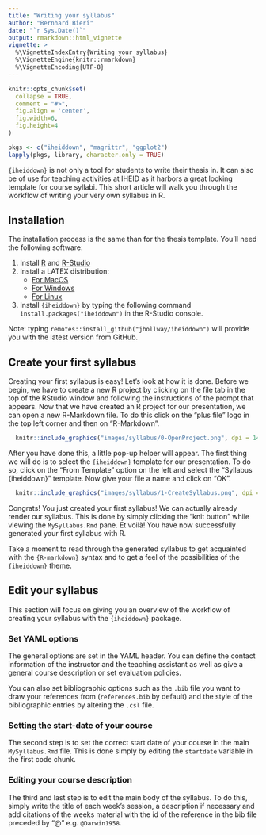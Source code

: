 ```yaml
---
title: "Writing your syllabus"
author: "Bernhard Bieri"
date: "`r Sys.Date()`"
output: rmarkdown::html_vignette
vignette: >
  %\VignetteIndexEntry{Writing your syllabus}
  %\VignetteEngine{knitr::rmarkdown}
  %\VignetteEncoding{UTF-8}
---
```


```r
knitr::opts_chunk$set(
  collapse = TRUE,
  comment = "#>",
  fig.align = 'center',
  fig.width=6,
  fig.height=4
)
```

```r
pkgs <- c("iheiddown", "magrittr", "ggplot2")
lapply(pkgs, library, character.only = TRUE)
```

`{iheiddown}` is not only a tool for students to write their thesis in. It can
also be of use for teaching activities at IHEID as it harbors a great looking
template for course syllabi. This short article will walk you through the
workflow of writing your very own syllabus in R.

## Installation

The installation process is the same than for the thesis template. You'll need
the following software:

1. Install [R](https://cran.r-project.org) and [R-Studio](https://posit.co/)
2. Install a LATEX distribution:
    - [For MacOS](https://www.tug.org/mactex/)
    - [For Windows](https://miktex.org/)
    - [For Linux](https://www.tug.org/texlive/)
3. Install `{iheiddown}` by typing the following command
`install.packages("iheiddown") ` in the R-Studio console. 

Note: typing `remotes::install_github("jhollway/iheiddown")` will provide you
with the latest version from GitHub.

## Create your first syllabus 

Creating your first syllabus is easy! Let's look at how it is done. Before
we begin, we have to create a new R project by clicking on the file tab in the
top of the RStudio window and following the instructions of the prompt that
appears. Now that we have created an R project for our presentation, we can open
a new R-Markdown file. To do this click on the "plus file" logo in the top left
corner and then on "R-Markdown".

```r
  knitr::include_graphics("images/syllabus/0-OpenProject.png", dpi = 144)
```

After you have done this, a little pop-up helper will appear. The first thing we
will do is to select the `{iheiddown}` template for our presentation. To do so,
click on the "From Template" option on the left and select the
"Syllabus {iheiddown}" template. Now give your file a name and click
on "OK".

```r
  knitr::include_graphics("images/syllabus/1-CreateSyllabus.png", dpi = 144)
```
Congrats! You just created your first syllabus! We can actually already render
our syllabus. This is done by simply clicking the "knit button" while viewing
the `MySyllabus.Rmd` pane. Et voilà! You have now successfully generated your
first syllabus with R.

Take a moment to read through the generated syllabus to get acquainted with the
`{R-markdown}` syntax and to get a feel of the possibilities of the
`{iheiddown}` theme.

## Edit your syllabus

This section will focus on giving you an overview of the workflow of creating
your syllabus with the `{iheiddown}` package.

### Set YAML options

The general options are set in the YAML header. You can define the contact
information of the instructor and the teaching assistant as well as give a
general course description or set evaluation policies. 

You can also set bibliographic options such as the `.bib` file you want to draw
your references from (`references.bib` by default) and the style of the
bibliographic entries by altering the `.csl` file.

### Setting the start-date of your course

The second step is to set the correct start date of your course in the main
`MySyllabus.Rmd` file. This is done simply by editing the `startdate` variable
in the first code chunk.

### Editing your course description

The third and last step is to edit the main body of the syllabus. To do this,
simply write the title of each week's session, a description if necessary and
add citations of the weeks material with the id of the reference in the bib file
preceded by "@" e.g. `@Darwin1958`.
